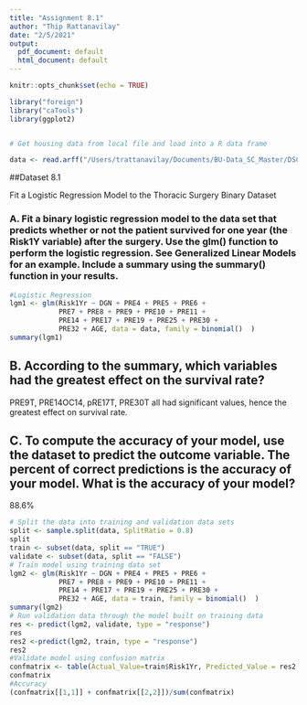 ```yaml
---
title: "Assignment 8.1"
author: "Thip Rattanavilay"
date: "2/5/2021"
output:
  pdf_document: default
  html_document: default
---
```

  
  ```r
knitr::opts_chunk$set(echo = TRUE)
```

```r
library("foreign")
library("caTools")
library(ggplot2)


# Get housing data from local file and load into a R data frame

data <- read.arff("/Users/trattanavilay/Documents/BU-Data_SC_Master/DSC520-Statistics-for-Data-Science/dsc520/completed/assignment08/ThoraricSurgery.arff")

```



##Dataset 8.1

Fit a Logistic Regression Model to the Thoracic Surgery Binary Dataset
 

### A.  Fit a binary logistic regression model to the data set that predicts whether or not the patient survived for one year (the Risk1Y variable) after the surgery. Use the glm() function to perform the logistic regression. See Generalized Linear Models for an example. Include a summary using the summary() function in your results.


```r
#Logistic Regression
lgm1 <- glm(Risk1Yr ~ DGN + PRE4 + PRE5 + PRE6 + 
            PRE7 + PRE8 + PRE9 + PRE10 + PRE11 + 
            PRE14 + PRE17 + PRE19 + PRE25 + PRE30 + 
            PRE32 + AGE, data = data, family = binomial()  )
summary(lgm1)
```

## B. According to the summary, which variables had the greatest effect on the survival rate?

PRE9T, PRE14OC14, pRE17T, PRE30T all had significant values, hence the greatest effect on survival rate.

## C. To compute the accuracy of your model, use the dataset to predict the outcome variable. The percent of correct predictions is the accuracy of your model. What is the accuracy of your model?

88.6%

```r
# Split the data into training and validation data sets
split <- sample.split(data, SplitRatio = 0.8)
split
train <- subset(data, split == "TRUE")
validate <- subset(data, split == "FALSE")
# Train model using training data set
lgm2 <- glm(Risk1Yr ~ DGN + PRE4 + PRE5 + PRE6 + 
            PRE7 + PRE8 + PRE9 + PRE10 + PRE11 + 
            PRE14 + PRE17 + PRE19 + PRE25 + PRE30 + 
            PRE32 + AGE, data = train, family = binomial()  )
summary(lgm2)
# Run validation data through the model built on training data
res <- predict(lgm2, validate, type = "response")
res
res2 <-predict(lgm2, train, type = "response")
res2
#Validate model using confusion matrix
confmatrix <- table(Actual_Value=train$Risk1Yr, Predicted_Value = res2 >0.5)
confmatrix
#Accuracy
(confmatrix[[1,1]] + confmatrix[[2,2]])/sum(confmatrix)
```


